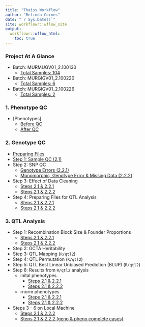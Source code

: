 ```yaml
---
title: "Thaiss Workflow"
author: "Belinda Cornes"
date: "`r Sys.Date()`"
site: workflowr::wflow_site
output:
  workflowr::wflow_html:
    toc: true
---
```


### Project At A Glance
* Batch: MURMUGV01_2.100130
	+ [Total Samples: 104](samples_batch_2.100130.html)
* Batch: MURGIGV01_2.100220
	+ [Total Samples: 6](samples_batch_2.100220.html)
* Batch: MURGIGV01_2.100226
	+ [Total Samples: 2](samples_batch_2.100226.html)

### 1. Phenotype QC
* [Phenotypes]
	+ [Before QC](phenotypes.html)
	+ [After QC](phenotypes_qtl_qc.html)

### 2. Genotype QC
* [Preparing Files](2.1_preparing_files.html)
* [Step 1: Sample QC (2.1)](2.2_sample_bqc.html)
* Step 2: SNP QC
	+ [Genotype Errors (2.2.1)](2.3_snp_qc.html)
	+ [Monomorphic, Genotype Error & Missing Data (2.2.2)](2.3.1_snp_qc.html)
* Step 3: Effect of Data Cleaning
	+ [Steps 2.1 & 2.2.1](2.4_afterqc.html)
	+ [Steps 2.1 & 2.2.2](2.4.1_afterqc.html)
* Step 4: Preparing Files for QTL Analysis
	+ [Steps 2.1 & 2.2.1](2.5_preparing_files_qtl2.html)
	+ [Steps 2.1 & 2.2.2](2.5.1_preparing_files_qtl2.html)

### 3. QTL Analysis
* Step 1: Recombination Block Size & Founder Proportions
	+ [Steps 2.1 & 2.2.1](3.1_recomb_size_founder_prop.html)
	+ [Steps 2.1 & 2.2.2](3.1.1_recomb_size_founder_prop.html)
* Step 2: GCTA Heritability
* Step 3: QTL Mapping (`R/qtl2`)
* Step 4: QTL Permutation (`R/qtl2`)
* Step 5: QTL Best Linear Unbiased Prediction (BLUP) (`R/qtl2`)
* Step 6: Results from `R/qtl2` analysis
	+ inital phenotypes
		+ [Steps 2.1 & 2.2.1](3.6_plot_qtl_mapping.html)
		+ [Steps 2.1 & 2.2.2](3.6.1_plot_qtl_mapping.html)
	+ rnorm phenotypes
		+ [Steps 2.1 & 2.2.1](3.6_plot_qtl_mapping_rnorm.html)
		+ [Steps 2.1 & 2.2.2](3.6.1_plot_qtl_mapping_rnorm.html)
* Steps 3 - 6 on Local Machine
	+ [Steps 2.1 & 2.2.2](3.3.1_qtlmapping_local_allphenos.html)
	+ [Steps 2.1 & 2.2.2 (geno & pheno complete cases)](3.3.1_qtlmapping_local_allphenos_ssqc.html)